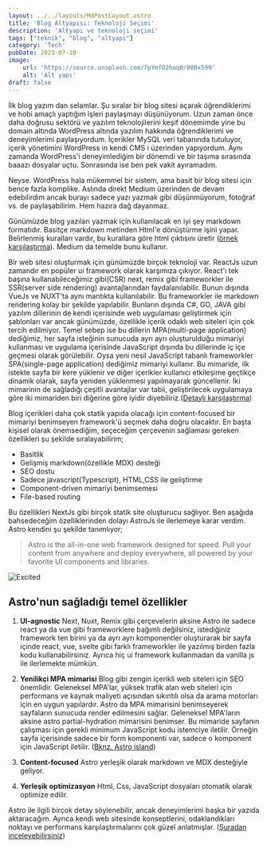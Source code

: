 ```yaml
---
layout: ../../layouts/MdPostLayout.astro
title: 'Blog Altyapısı: Teknoloji Seçimi'
description: 'Altyapı ve teknoloji seçimi'
tags: ["teknik", "blog", "altyapı"]
category: 'Tech'
pubDate: 2023-07-10
image:
    url: 'https://source.unsplash.com/7pYmfO2hoq0/800x599'
    alt: 'Alt yapı'
draft: false
---
```





İlk blog yazım dan selamlar. Şu sıralar bir blog sitesi açarak öğrendiklerimi ve hobi amaçlı yaptığım işleri paylaşmayı düşünüyorum. Uzun zaman önce daha doğrusu sektörü ve yazılım teknolojilerini keşif dönemimde yine bu domain altında WordPress altında yazılım hakkında öğrendiklerimi ve deneyimlerimi paylaşıyordum. İçerikler MySQL veri tabanında tutuluyor, içerik yönetimini WordPress in kendi CMS i üzerinden yapıyordum. Aynı zamanda WordPress'i deneyimlediğim bir dönemdi ve bir taşıma sırasında baaazı dosyalar uçtu. Sonrasında ise ben pek vakit ayıramadım.

Neyse. WordPress hala mükemmel bir sistem, ama basit bir blog sitesi için bence fazla komplike. Aslında direkt Medium üzerinden de devam edebilirdim ancak burayı sadece yazı yazmak gibi düşünmüyorum, fotoğraf vs. de paylaşabilirim. Hem hazıra dağ dayanmaz.

Günümüzde blog yazıları yazmak için kullanılacak en iyi şey markdown formatıdır. Basitçe markdown metinden Html'e dönüştürme işini yapar. Belirlenmiş kuralları vardır, bu kurallara göre html çıktısını üretir ([örnek karşılaştırma](https://codingnconcepts.com/markdown/markdown-vs-html/)). Medium da temelde bunu kullanır.

Bir web sitesi oluşturmak için günümüzde birçok teknoloji var. ReactJs uzun zamandır en popüler ui framework olarak karşımıza çıkıyor. React'ı tek başına kullanabileceğimiz gibi(CSR) next, remix gibi frameworkler ile SSR(server side rendering) avantajlarından faydalanılabilir. Bunun dışında VueJs ve NUXT’ta aynı mantıkta kullanılabilir. Bu frameworkler ile markdown rendering kolay bir şekilde yapılabilir. Bunların dışında C#, GO, JAVA gibi yazılım dillerinin de kendi içerisinde web uygulaması geliştirmek için şablonları var ancak günümüzde, özellikle içerik odaklı web siteleri için çok tercih edilmiyor. Temel sebep ise bu dillerin MPA(multi-page application) dediğimiz, her sayfa isteğinin sunucuda ayrı ayrı oluşturulduğu mimariyi kullanması ve uygulama içerisinde JavaScript dışında bu dillerinde iç içe geçmesi olarak görülebilir. Oysa yeni nesil JavaScript tabanlı frameworkler SPA(single-page application) dediğimiz mimariyi kullanır. Bu mimaride, ilk istekte sayfa bir kere yüklenir ve diğer içerikler kullanıcı etkileşime geçtikçe dinamik olarak, sayfa yeniden yüklenmesi yapılmayarak güncellenir. İki mimarinin de sağladığı çeşitli avantajlar var tabii, geliştirilecek uygulamaya göre iki mimariden biri diğerine göre iyidir diyebiliriz.([Detaylı karşılaştırma](https://cleancommit.io/blog/spa-vs-mpa-which-is-the-king/))

Blog içerikleri daha çok statik yapıda olacağı için content-focused bir mimariyi benimseyen framework'ü seçmek daha doğru olacaktır. En başta kişisel olarak önemsediğim, seçeceğim çerçevenin sağlaması gereken özellikleri şu şekilde sıralayabilirim;

- Basitlik
- Gelişmiş markdown(özellikle MDX) desteği
- SEO dostu
- Sadece javascript(Typescript), HTML,CSS ile geliştirme
- Component-driven mimariyi benimsemesi
- File-based routing

 Bu özellikleri NextJs gibi birçok statik site oluşturucu sağlıyor. Ben aşağıda bahsedeceğim özelliklerinden dolayı AstroJs ile ilerlemeye karar verdim. Astro kendini şu şekilde tanımlıyor;

> Astro is the all-in-one web framework designed for speed. Pull your content from anywhere and deploy everywhere, all powered by your favorite UI components and libraries.

![Excited](https://media.giphy.com/media/xTiN0CNHgoRf1Ha7CM/giphy-downsized.gif)


## Astro'nun sağladığı temel özellikler
1. **UI-agnostic**
 Next, Nuxt, Remix gibi çerçevelerin aksine Astro ile sadece react ya da vue gibi frameworklere bağımlı değilsiniz, istediğiniz framework ten birini ya da ayrı ayrı komponentler oluşturarak bir sayfa içinde react, vue, svelte gibi farklı frameworkler ile yazılmış birden fazla kodu kullanabilirsiniz. Ayrıca hiç ui framework kullanmadan da vanilla js ile ilerlemekte mümkün.

2. **Yenilikçi MPA mimarisi**
 Blog gibi zengin içerikli web siteleri için SEO önemlidir. Geleneksel MPA'lar, yüksek trafik alan web siteleri için performans ve kaynak maliyeti açısından sıkıntılı olsa da arama motorları için en uygun yapılardır. Astro da MPA mimarisini benimseyerek sayfaların sunucuda render edilmesini sağlar. Geleneksel MPA'ların aksine astro partial-hydration mimarisini benimser. Bu mimaride sayfanın çalışması için gerekli minimum JavaScript kodu istemciye iletilir. Örneğin sayfa içerisinde sadece bir form komponenti var, sadece o komponent için JavaScript iletilir. ([Bknz. Astro island](https://docs.astro.build/en/concepts/islands/))

3. **Content-focused**
 Astro yerleşik olarak markdown ve MDX desteğiyle geliyor.

4. **Yerleşik optimizasyon**
 Html, Css, JavaScript dosyaları otomatik olarak optimize edilir.

Astro ile ilgili birçok detay söylenebilir, ancak deneyimlerimi başka bir yazıda aktaracağım. Ayrıca kendi web sitesinde konseptlerini, odaklandıkları noktayı ve performans karşılaştırmalarını çok güzel anlatmışlar. ([Şuradan inceleyebilirsiniz](https://docs.astro.build/en/concepts/why-astro/))




